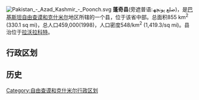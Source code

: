 {{unreferenced|time=2010-06-14T09:55:39+00:00}}
[[File:Pakistan_-_Azad_Kashmir_-_Poonch.svg|right]]
'''蓬奇县'''(旁遮普语:ضلع پونچھ)，是[[巴基斯坦|巴基斯坦]][[自由查谟和克什米尔|自由查谟和克什米尔]]地区所辖的一个县，位于该省中部。总面积855 km<sup>2</sup> (330.1 sq mi)，总人口459,000(1998)，人口密度548/km<sup>2</sup> (1,419.3/sq mi)。县治位于[[拉沃拉科特|拉沃拉科特]]。

== 行政区划 ==

== 历史 ==


{{自由克什米尔}}

[[Category:自由查谟和克什米尔行政区划|Category:自由查谟和克什米尔行政区划]]